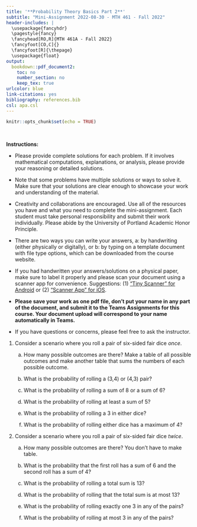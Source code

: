 ```yaml
---
title: '**Probability Theory Basics Part 2**'
subtitle: "Mini-Assignment 2022-08-30 - MTH 461 - Fall 2022"
header-includes: |
  \usepackage{fancyhdr}
  \pagestyle{fancy}
  \fancyhead[RO,R]{MTH 461A - Fall 2022}
  \fancyfoot[CO,C]{}
  \fancyfoot[R]{\thepage}
  \usepackage{float}
output:
  bookdown::pdf_document2:
    toc: no
    number_section: no
    keep_tex: true
urlcolor: blue
link-citations: yes
bibliography: references.bib
csl: apa.csl
---
```


```r
knitr::opts_chunk$set(echo = TRUE)
```

\

**Instructions:**
 
 * Please provide complete solutions for each problem. If it involves mathematical computations, explanations, or analysis, please provide your reasoning or detailed solutions.
 
 * Note that some problems have multiple solutions or ways to solve it. Make sure that your solutions are clear enough to showcase your work and understanding of the material.
 
 * Creativity and collaborations are encouraged. Use all of the resources you have and what you need to complete the mini-assignment. Each student must take personal responsibility and submit their work individually. Please abide by the University of Portland Academic Honor Principle.
 
 * There are two ways you can write your answers, a: by handwriting (either physically or digitally), or b: by typing on a template document with file type options, which can be downloaded from the course website.
 
 * If you had handwritten your answers/solutions on a physical paper, make sure to label it properly and please scan your document using a scanner app for convenience. Suggestions: (1) ["Tiny Scanner" for Android](https://play.google.com/store/apps/details?id=com.appxy.tinyscanner&hl=en_US&gl=US){target="_blank"} or (2) ["Scanner App" for iOS](https://apps.apple.com/us/app/scanner-app-scan-pdf-document/id595563753){target="_blank"}.
 
 * **Please save your work as one pdf file, don't put your name in any part of the document, and submit it to the Teams Assignments for this course. Your document upload will correspond to your name automatically in Teams.**
 
 * If you have questions or concerns, please feel free to ask the instructor.

\newpage

1. Consider a scenario where you roll a pair of six-sided fair dice *once*.

    a. How many possible outcomes are there? Make a table of all possible outcomes and make another table that sums the numbers of each possible outcome.

    b. What is the probability of rolling a (3,4) or (4,3) pair?

    c. What is the probability of rolling a sum of 8 or a sum of 6?
    
    d. What is the probability of rolling at least a sum of 5?
    
    e. What is the probability of rolling a 3 in either dice?
    
    f. What is the probability of rolling either dice has a maximum of 4?
    
2. Consider a scenario where you roll a pair of six-sided fair dice *twice*.

    a. How many possible outcomes are there? You don't have to make table.
    
    b. What is the probability that the first roll has a sum of 6 and the second roll has a sum of 4?
    
    c. What is the probability of rolling a total sum is 13?
    
    d. What is the probability of rolling that the total sum is at most 13?
    
    e. What is the probability of rolling exactly one 3 in any of the pairs?
    
    f. What is the probability of rolling at most 3 in any of the pairs?
    
